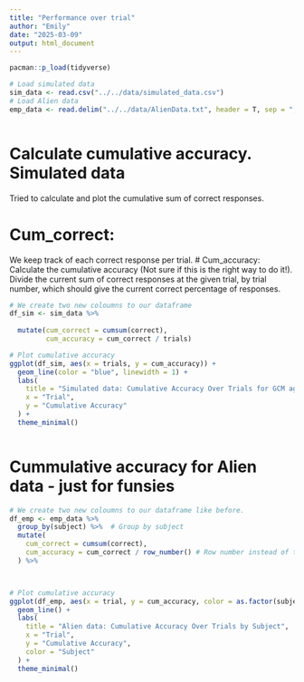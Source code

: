 ---
title: "Performance over trial"
author: "Emily"
date: "2025-03-09"
output: html_document
---

```{r}
pacman::p_load(tidyverse)

# Load simulated data
sim_data <- read.csv("../../data/simulated_data.csv")
# Load Alien data
emp_data <- read.delim("../../data/AlienData.txt", header = T, sep = ",")



```

# Calculate cumulative accuracy. Simulated data 

Tried to calculate and plot the cumulative sum of correct responses.

# Cum_correct: 
We keep track of each correct response per trial.
# Cum_accuracy: 
Calculate the cumulative accuracy (Not sure if this is the right way to do it!).
Divide the current sum of correct responses at the given trial, by trial number, which should give the current correct percentage of responses.

```{r}
# We create two new coloumns to our dataframe
df_sim <- sim_data %>%
  
  mutate(cum_correct = cumsum(correct),
         cum_accuracy = cum_correct / trials)

# Plot cumulative accuracy
ggplot(df_sim, aes(x = trials, y = cum_accuracy)) +
  geom_line(color = "blue", linewidth = 1) +
  labs(
    title = "Simulated data: Cumulative Accuracy Over Trials for GCM agent",
    x = "Trial",
    y = "Cumulative Accuracy"
  ) +
  theme_minimal()



```
# Cummulative accuracy for Alien data - just for funsies


```{r}
# We create two new coloumns to our dataframe like before. 
df_emp <- emp_data %>%
  group_by(subject) %>%  # Group by subject
  mutate(
    cum_correct = cumsum(correct),
    cum_accuracy = cum_correct / row_number() # Row number instead of trial, plot is all weird and wonky if you use trial, but i believe using row_number() should function the same 
  ) %>%



# Plot cumulative accuracy
ggplot(df_emp, aes(x = trial, y = cum_accuracy, color = as.factor(subject))) +
  geom_line() +
  labs(
    title = "Alien data: Cumulative Accuracy Over Trials by Subject",
    x = "Trial",
    y = "Cumulative Accuracy",
    color = "Subject"
  ) +
  theme_minimal()



```


